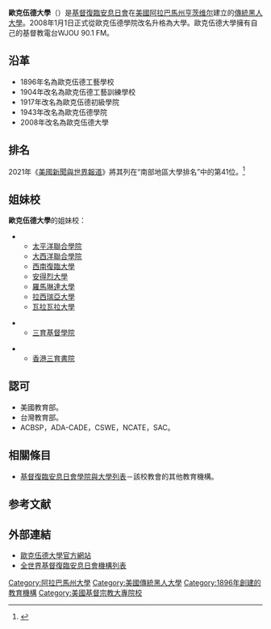 {{Infobox University
|name              = Oakwood University
|native_name       = 
|image_name        = Oakwood University.jpg
|caption           = 
|latin_name        = 
|motto             = Education, Excellence, Eternity
|mottoeng          = 
|established       = 1896
|closed            = 
|type              = [[私立大學|私立大學]]；[[傳統黑人大學|傳統黑人大學]]
|affiliation       = [[基督復臨安息日會|基督復臨安息日會]]
|endowment         = 
|officer_in_charge = 
|chairman          = 
|chancellor        = 
|president         = Leslie Pollard
|vice-president    = 
|superintendent    = 
|provost           =
|vice_chancellor   = 
|rector            = 
|principal         = 
|dean              = 
|director          = 
|head_label        = 
|head              = 
|faculty           = 
|staff             = 
|students          = 
|undergrad         = 1,810<ref name=spectrum2011enrollment>{{cite news|last=Hashimoto|first=Giovanni|title=Adventist College and University Enrollment Generally Up|url=http://spectrummagazine.org/blog/2011/11/22/adventist-college-and-university-enrollment-generally|accessdate=23 November 2011|newspaper=[[Spectrum_(magazine)|Spectrum]]|date=22 November 2011|archive-url=https://web.archive.org/web/20141023113904/http://spectrummagazine.org/blog/2011/11/22/adventist-college-and-university-enrollment-generally|archive-date=2014-10-23|dead-url=yes}}</ref>
|postgrad          = 
|doctoral          = 
|other             = 
|city              = [[亨茨维尔_(亚拉巴马州)|亨茨维尔]]
|state             = [[阿拉巴馬州|阿拉巴馬州]]
|country           = [[美國|美國]]
|coor              = {{coord|34.756|-86.653|display=inline,title}}
|campus            = 郊區，{{convert|1185|acre|km2|0}}
|former_names      = Oakwood Industrial School<br>Oakwood Manual Training School<br>Oakwood Junior College<br>Oakwood College
|free_label        = 
|free              = 
|colors            =藍色和金色 {{color box|blue}}{{color box|gold}}
|colours           = 
|nickname          = Ambassadors / Lady Ambassadors
|mascot            = 
|sports            = 
|athletics         = [[USCAA|USCAA]] Division I
|affiliations      = [[Council_of_Independent_Colleges|CIC]]<br>[[United_Negro_College_Fund|UNCF]]
|website           = [http://www.oakwood.edu/ www.oakwood.edu]
|logo              = 
|footnotes         = 
}}
'''歐克伍德大學'''（{{lang-en|Oakwood University}}）是[[基督復臨安息日會|基督復臨安息日會]]在[[美國|美國]][[阿拉巴馬州|阿拉巴馬州]][[亨茨维尔_(亚拉巴马州)|亨茨维尔]]建立的[[傳統黑人大學|傳統黑人大學]]。2008年1月1日正式從歐克伍德學院改名升格為大學。歐克伍德大學擁有自己的基督教電台WJOU 90.1 FM。

== 沿革 ==
*1896年名為歐克伍德工藝學校
*1904年改名為歐克伍德工藝訓練學校
*1917年改名為歐克伍德初級學院 
*1943年改名為歐克伍德學院 
*2008年改名為歐克伍德大學

== 排名 ==
2021年《[[美國新聞與世界報道|美國新聞與世界報道]]》將其列在“南部地區大學排名”中的第41位。<ref name="USnews">{{cite web|title=Oakwood University|url=http://colleges.usnews.rankingsandreviews.com/best-colleges/oakwood-university-1033|publisher=[[美國新聞與世界報道|美國新聞與世界報道]]|accessdate=2015-04-10|archive-date=2015-04-05|archive-url=https://web.archive.org/web/20150405001940/http://colleges.usnews.rankingsandreviews.com/best-colleges/oakwood-university-1033|dead-url=no}}</ref>

== 姐妹校 ==
'''歐克伍德大學'''的姐妹校：

*{{USA}}
**[[太平洋聯合學院|太平洋聯合學院]]
**[[大西洋聯合學院|大西洋聯合學院]]
**[[西南復臨大學|西南復臨大學]]
**[[安得烈大學|安得烈大學]]
**[[羅馬琳達大學|羅馬琳達大學]] 
**[[拉西瑞亞大學|拉西瑞亞大學]]
**[[瓦拉瓦拉大學|瓦拉瓦拉大學]]

*{{TWN}}
**[[三育基督學院|三育基督學院]]

*{{HKG}}
**[[香港三育書院|香港三育書院]]

== 認可 ==
*美國教育部。
*台灣教育部。
*ACBSP，ADA-CADE，CSWE，NCATE，SAC。

== 相關條目 ==
*[[基督復臨安息日會學院與大學列表|基督復臨安息日會學院與大學列表]]－該校教會的其他教育機構。

==参考文献==
{{reflist}}

== 外部連結 ==
*[http://www.oakwood.edu 歐克伍德大學官方網站] {{Wayback|url=http://www.oakwood.edu/ |date=20090917010924 }}
*[http://en.wikipedia.org/wiki/List_of_Seventh-day_Adventist_colleges_and_universities 全世界基督復臨安息日會機構列表] {{Wayback|url=http://en.wikipedia.org/wiki/List_of_Seventh-day_Adventist_colleges_and_universities |date=20100429141804 }}
{{阿拉巴馬州的學院和大學}}
{{DEFAULTSORT:Oakwood University}}
[[Category:阿拉巴馬州大學|Category:阿拉巴馬州大學]]
[[Category:美國傳統黑人大學|Category:美國傳統黑人大學]]
[[Category:1896年創建的教育機構|Category:1896年創建的教育機構]]
[[Category:美國基督宗教大專院校|Category:美國基督宗教大專院校]]